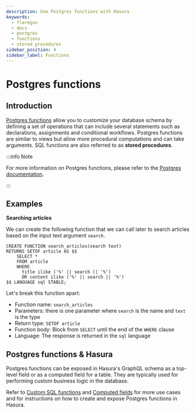 ```yaml
---
description: Use Postgres functions with Hasura
keywords:
  - flaregun
  - docs
  - postgres
  - functions
  - stored procedures
sidebar_position: 4
sidebar_label: Functions
---
```


# Postgres functions

## Introduction

[Postgres functions](https://www.postgresql.org/docs/current/sql-createfunction.html)
allow you to customize your database schema by defining a set of
operations that can include several statements such as declarations,
assignments and conditional workflows. Postgres functions are similar to
views but allow more procedural computations and can take arguments. SQL
functions are also referred to as **stored procedures**.

:::info Note

For more information on Postgres functions, please refer to the
[Postgres documentation](https://www.postgresql.org/docs/current/sql-createfunction.html).

:::

## Examples

**Searching articles**

We can create the following function that we can call later to search
articles based on the input text argument `search`.

```plsql
CREATE FUNCTION search_articles(search text)
RETURNS SETOF article AS $$
    SELECT *
    FROM article
    WHERE
      title ilike ('%' || search || '%')
      OR content ilike ('%' || search || '%')
$$ LANGUAGE sql STABLE;
```

Let's break this function apart:

- Function name: `search_articles`
- Parameters: there is one parameter where `search` is the name and
  `text` is the type
- Return type: `SETOF article`
- Function body: Block from `SELECT` until the end of the `WHERE`
  clause
- Language: The response is returned in the `sql` language

## Postgres functions & Hasura

Postgres functions can be exposed in Hasura's GraphQL schema as a
top-level field or as a computed field for a table. They are typically
used for performing custom business logic in the database.

Refer to [Custom SQL functions](/graphql/core/databases/postgres/schema/custom-functions.mdx) and
[Computed fields](/graphql/core/databases/postgres/schema/computed-fields.mdx) for more use cases and for
instructions on how to create and expose Postgres functions in Hasura.
